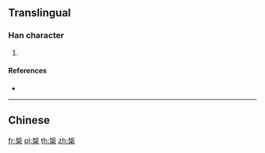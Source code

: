 {{also|槼}}
==Translingual==

===Han character===
{{Han char|rn=75|rad=木|as=08|sn=12|four=|canj=QUD,XQUD|ids=⿱规木}}

# {{defn|Han|sort=木08}}

====References====
* {{Han ref|kx=0537.131|hdz=21223.041|uh=691D|ud=26909}}

----

==Chinese==
{{zh-see|槼}}

[[fr:椝]]
[[pl:椝]]
[[th:椝]]
[[zh:椝]]
